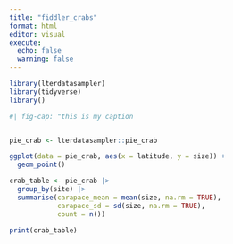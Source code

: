 ```yaml
---
title: "fiddler_crabs"
format: html
editor: visual
execute: 
  echo: false
  warning: false
---
```


```r
library(lterdatasampler)
library(tidyverse)
library()

#| fig-cap: "this is my caption


pie_crab <- lterdatasampler::pie_crab

ggplot(data = pie_crab, aes(x = latitude, y = size)) +
  geom_point()
```

```r
crab_table <- pie_crab |>
  group_by(site) |>
  summarise(carapace_mean = mean(size, na.rm = TRUE), 
            carapace_sd = sd(size, na.rm = TRUE),
            count = n())

print(crab_table)

```
